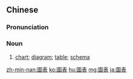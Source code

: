 {{also|图表}}
==Chinese==
{{zh-forms|s=图表}}

===Pronunciation===
{{zh-pron
|m=túbiǎo
|c=tou4 biu2
|mn=tô͘-pió
|cat=n
}}

===Noun===
{{zh-noun}}

# [[chart]]; [[diagram]]; [[table]]; [[schema]]

{{zh-cat|Advanced}}

[[zh-min-nan:圖表]]
[[ko:圖表]]
[[hu:圖表]]
[[mg:圖表]]
[[ja:圖表]]